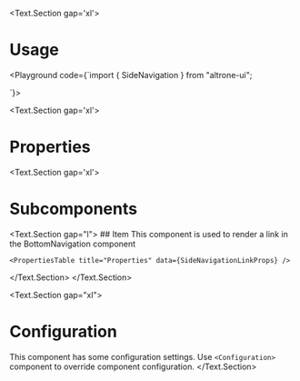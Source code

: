 
<BluePrint title="Side Navigation" description="This component is used to show navigation on the page with automatic updates based on scroll position" />

<Text.Section gap='xl'>
  # Usage

  <Playground code={`import { SideNavigation } from "altrone-ui";

<SideNavigation title="Contents">
  <SideNavigation.Item href="#introduction" label="Introduction" />
  <SideNavigation.Item
    href="#genesis"
    label="The Genesis of Artificial Intelligence"
  >
    <SideNavigation.Item
      href="#concepts"
      label="Early Concepts and Theories"
    />
    <SideNavigation.Item
      href="#ai_programs"
      label="Early AI Programs and Achievements"
    />
  </SideNavigation.Item>
  <SideNavigation.Item
    href="#evolution"
    label="The Evolution and Expansion of AI"
  >
    <SideNavigation.Item
      href="#rise"
      label="The Rise of Machine Learning"
    />
    <SideNavigation.Item
      href="#ai_in_21"
      label="AI in the 21st Century"
    />
  </SideNavigation.Item>
  <SideNavigation.Item href="#conclusion" label="Conclusion" />
  <SideNavigation.Item href="#references" label="References" />
</SideNavigation>
`}>
    <SideNavigation title="Contents">
      <SideNavigation.Item href="#introduction" label="Introduction" />
      <SideNavigation.Item
        href="#genesis"
        label="The Genesis of Artificial Intelligence"
      >
        <SideNavigation.Item
          href="#concepts"
          label="Early Concepts and Theories"
        />
        <SideNavigation.Item
          href="#ai_programs"
          label="Early AI Programs and Achievements"
        />
      </SideNavigation.Item>
      <SideNavigation.Item
        href="#evolution"
        label="The Evolution and Expansion of AI"
      >
        <SideNavigation.Item
          href="#rise"
          label="The Rise of Machine Learning"
        />
        <SideNavigation.Item
          href="#ai_in_21"
          label="AI in the 21st Century"
        />
      </SideNavigation.Item>
      <SideNavigation.Item href="#conclusion" label="Conclusion" />
      <SideNavigation.Item href="#references" label="References" />
    </SideNavigation>
  </Playground>
</Text.Section>

<Text.Section gap='xl'>
  # Properties
  <PropertiesTable title="Properties" data={SideNavigationProps} />
</Text.Section>

<Text.Section gap='xl'>
  # Subcomponents

  <Text.Section gap="l">
    ## Item
    This component is used to render a link in the BottomNavigation component

    <PropertiesTable title="Properties" data={SideNavigationLinkProps} />
  </Text.Section>
</Text.Section>

<Text.Section gap="xl">
  # Configuration
  This component has some configuration settings. Use `<Configuration>` component to override component configuration.
  <ConfigTable filter="sideNavigation." />
</Text.Section>